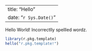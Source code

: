 
---
title: "Hello"
date: "`r Sys.Date()`"
---

Hello World! Incorrectlly spellled wordz.

```r
library(r.pkg.template)
hello("r.pkg.template!")
```
